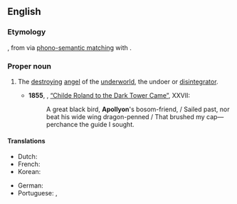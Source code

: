 ==English==

===Etymology===
{{etyl|grc|en}} {{m|grc|Ἀπολλύων||Apollyon, the destroyer}}, from {{m|grc|ἀπόλλυμι||destroy}} via [[w:Phono-semantic matching|phono-semantic matching]] with {{bor|grc|hbo|אֲבַדּוֹן|tr=ʾaḇaddôn|t=destruction, ruin}}.

===Proper noun===
{{wikipedia}}
{{en-proper noun}}

# {{lb|en|demonology}} The [[destroying]] [[angel]] of the [[underworld]], the undoer or [[disintegrator]].
#* '''1855''', {{w|Robert Browning}}, [[s:Childe Roland to the Dark Tower Came|“Childe Roland to the Dark Tower Came”]], XXVII:
#*: A great black bird, '''Apollyon''''s bosom-friend, / Sailed past, nor beat his wide wing dragon-penned / That brushed my cap—perchance the guide I sought.

====Translations====
{{trans-top|The destroying angel of the underworld, the undoer or disintegrator}}
* Dutch: {{t|nl|Apollyon}}
* French: {{t|fr|Apollyon|m}}
* Korean: {{t+|ko|아폴리온}}
{{trans-mid}}
* German: {{t+|de|Apollyon|m}}
* Portuguese: {{t|pt|Apolião|m}}, {{t|pt|Apolion|m}}
{{trans-bottom}}